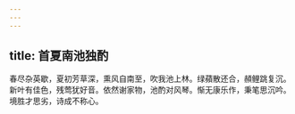 ```yaml
---
---
---
```

title: 首夏南池独酌
---



春尽杂英歇，夏初芳草深，熏风自南至，吹我池上林。绿蘋散还合，頳鲤跳复沉。新叶有佳色，残莺犹好音。依然谢家物，池酌对风琴。惭无康乐作，秉笔思沉吟。境胜才思劣，诗成不称心。